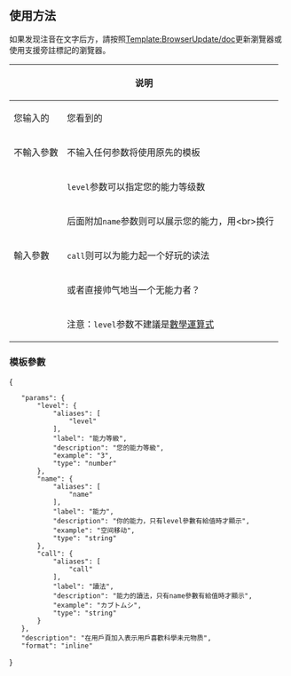 <includeonly><!-- 在這裡加入模板的保護標識 --></includeonly><noinclude>{{Documentation subpage}}</noinclude>
<!-- 在本行下編輯模板說明 -->
{{Ruby notice}}
== 使用方法 ==
如果发现注音在文字后方，請按照[[Template:BrowserUpdate/doc]]更新瀏覽器或使用支援旁註標記的瀏覽器。
{| class="wikitable"
! colspan="2" rowspan="2"|说明 !! colspan="2"|示例
|-
! 您输入的 !! 您看到的
|-
!不輸入參數
| 不输入任何参数将使用原先的模板||{{tl|User 未元物质}}||{{User 未元物质}}
|-
!rowspan="5"|輸入參數
|<code>level</code>参数可以指定您的能力等级数||{{tl|User 未元物质|<nowiki>level=1</nowiki>}}||{{User 未元物质|level=1}}
|-
|后面附加<code>name</code>参数则可以展示您的能力，用<nowiki><br></nowiki>换行||{{tl|User 未元物质|<nowiki>level=4|name=<br>空间移动</nowiki>}}||{{User 未元物质|level=4|name=<br>空间移动}}
|-
|<code>call</code>则可以为能力起一个好玩的读法||{{tl|User 未元物质|<nowiki>level=6|name=獨角仙|call=カブトムシ</nowiki>}}|||{{User 未元物质|level=6|name=獨角仙|call=カブトムシ}}
|-
|或者直接帅气地当一个无能力者？|||{{tl|User 未元物质|<nowiki>level=0</nowiki>}}|||{{User 未元物质|level=0}}
|-
|注意：<code>level</code>参数不建議是[[Help:计算|數學運算式]]|||{{tl|User 未元物质|<nowiki>level=1/0</nowiki>}}|||{{User 未元物质|level=1/0}}
|}
=== 模板參數 ===
<templatedata>
{
	"params": {
		"level": {
			"aliases": [
				"level"
			],
			"label": "能力等級",
			"description": "您的能力等級",
			"example": "3",
			"type": "number"
		},
		"name": {
			"aliases": [
				"name"
			],
			"label": "能力",
			"description": "你的能力，只有level參數有給值時才顯示",
			"example": "空间移动",
			"type": "string"
		},
		"call": {
			"aliases": [
				"call"
			],
			"label": "讀法",
			"description": "能力的讀法，只有name參數有給值時才顯示",
			"example": "カブトムシ",
			"type": "string"
		}
	},
	"description": "在用戶頁加入{{User 未元物质}}表示用戶喜歡科學未元物质",
	"format": "inline"
}
</templatedata>